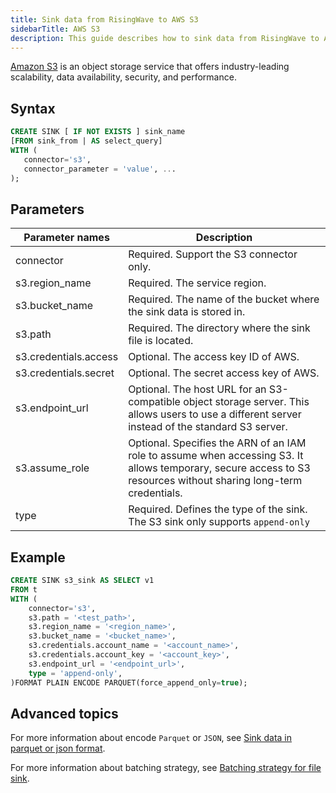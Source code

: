 ```yaml
---
title: Sink data from RisingWave to AWS S3
sidebarTitle: AWS S3
description: This guide describes how to sink data from RisingWave to Amazon S3 sink using S3 connector in RisingWave.
---
```


[Amazon S3](https://docs.aws.amazon.com/AmazonS3/latest/userguide/Welcome.html) is an object storage service that offers industry-leading scalability, data availability, security, and performance.

## Syntax

```sql
CREATE SINK [ IF NOT EXISTS ] sink_name
[FROM sink_from | AS select_query]
WITH (
   connector='s3',
   connector_parameter = 'value', ...
);
```

## Parameters

| Parameter names | Description |
|-|-|
| connector             | Required. Support the S3 connector only.|
| s3.region_name        | Required. The service region. |
| s3.bucket_name        | Required. The name of the bucket where the sink data is stored in. |
| s3.path               | Required. The directory where the sink file is located.|
| s3.credentials.access | Optional. The access key ID of AWS. |
| s3.credentials.secret | Optional. The secret access key of AWS. |
| s3.endpoint_url       | Optional. The host URL for an S3-compatible object storage server. This allows users to use a different server instead of the standard S3 server.|
| s3.assume_role        | Optional. Specifies the ARN of an IAM role to assume when accessing S3. It allows temporary, secure access to S3 resources without sharing long-term credentials. |
| type                  | Required. Defines the type of the sink. The S3 sink only supports `append-only`|

## Example

```sql
CREATE SINK s3_sink AS SELECT v1
FROM t 
WITH (
    connector='s3',
    s3.path = '<test_path>',
    s3.region_name = '<region_name>',
    s3.bucket_name = '<bucket_name>',
    s3.credentials.account_name = '<account_name>',
    s3.credentials.account_key = '<account_key>',
    s3.endpoint_url = '<endpoint_url>',
    type = 'append-only',
)FORMAT PLAIN ENCODE PARQUET(force_append_only=true);
```

## Advanced topics

For more information about encode `Parquet` or `JSON`, see [Sink data in parquet or json format](/delivery/overview#sink-data-in-parquet-or-json-format).

For more information about batching strategy, see [Batching strategy for file sink](/delivery/overview#batching-strategy-for-file-sink).
